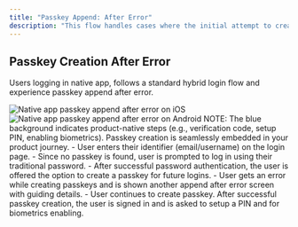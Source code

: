 ```yaml
---
title: "Passkey Append: After Error"
description: "This flow handles cases where the initial attempt to create or register a passkey did not succeed due to system errors, user cancellations, or other interruptions. It ensures that the user can retry appending a passkey securely without losing access and with clear guidance to resolve errors."
---
```


## Passkey Creation After Error

Users logging in native app, follows a standard hybrid login flow and experience passkey append after error.

<Tabs>
<Tab title="iOS">
    <Frame caption="Native: iOS passkey append after error">
        <img
            src="/images/authentication-flow/native-app/append-after-error-ios-native.png"
            alt="Native app passkey append after error on iOS"
        />
    </Frame>
</Tab>

  <Tab title="Android">
    <Frame caption="Native: Android passkey append after error">
      <img src="/images/authentication-flow/native-app/append-after-error-android-native.png" alt="Native app passkey append after error on Android" />
    </Frame>
  </Tab>
</Tabs>

<Info>
    NOTE: The blue background indicates product-native steps (e.g., verification
    code, setup PIN, enabling biometrics). Passkey creation is seamlessly
    embedded in your product journey.
</Info>
<Steps>
     <Step title="Error encounter while creating passkeys after hybrid login">
        - User enters their identifier (email/username) on the login page.
        - Since no passkey is found, user is prompted to log in using their traditional password.
        - After successful password authentication, the user is offered the option to create a passkey for future logins.
        - User gets an error while creating passkeys and is shown another append after error screen with guiding details.
        - User continues to create passkey. After successful passkey creation, the user is signed in and is asked to setup a PIN and for biometrics enabling.
    </Step>

</Steps>
